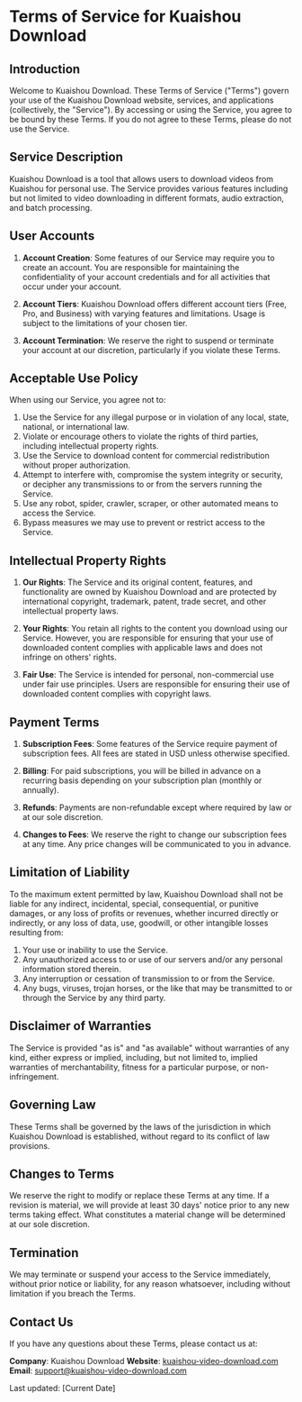 # Terms of Service for Kuaishou Download

## Introduction

Welcome to Kuaishou Download. These Terms of Service ("Terms") govern your use of the Kuaishou Download website, services, and applications (collectively, the "Service"). By accessing or using the Service, you agree to be bound by these Terms. If you do not agree to these Terms, please do not use the Service.

## Service Description

Kuaishou Download is a tool that allows users to download videos from Kuaishou for personal use. The Service provides various features including but not limited to video downloading in different formats, audio extraction, and batch processing.

## User Accounts

1. **Account Creation**: Some features of our Service may require you to create an account. You are responsible for maintaining the confidentiality of your account credentials and for all activities that occur under your account.

2. **Account Tiers**: Kuaishou Download offers different account tiers (Free, Pro, and Business) with varying features and limitations. Usage is subject to the limitations of your chosen tier.

3. **Account Termination**: We reserve the right to suspend or terminate your account at our discretion, particularly if you violate these Terms.

## Acceptable Use Policy

When using our Service, you agree not to:

1. Use the Service for any illegal purpose or in violation of any local, state, national, or international law.
2. Violate or encourage others to violate the rights of third parties, including intellectual property rights.
3. Use the Service to download content for commercial redistribution without proper authorization.
4. Attempt to interfere with, compromise the system integrity or security, or decipher any transmissions to or from the servers running the Service.
5. Use any robot, spider, crawler, scraper, or other automated means to access the Service.
6. Bypass measures we may use to prevent or restrict access to the Service.

## Intellectual Property Rights

1. **Our Rights**: The Service and its original content, features, and functionality are owned by Kuaishou Download and are protected by international copyright, trademark, patent, trade secret, and other intellectual property laws.

2. **Your Rights**: You retain all rights to the content you download using our Service. However, you are responsible for ensuring that your use of downloaded content complies with applicable laws and does not infringe on others' rights.

3. **Fair Use**: The Service is intended for personal, non-commercial use under fair use principles. Users are responsible for ensuring their use of downloaded content complies with copyright laws.

## Payment Terms

1. **Subscription Fees**: Some features of the Service require payment of subscription fees. All fees are stated in USD unless otherwise specified.

2. **Billing**: For paid subscriptions, you will be billed in advance on a recurring basis depending on your subscription plan (monthly or annually).

3. **Refunds**: Payments are non-refundable except where required by law or at our sole discretion.

4. **Changes to Fees**: We reserve the right to change our subscription fees at any time. Any price changes will be communicated to you in advance.

## Limitation of Liability

To the maximum extent permitted by law, Kuaishou Download shall not be liable for any indirect, incidental, special, consequential, or punitive damages, or any loss of profits or revenues, whether incurred directly or indirectly, or any loss of data, use, goodwill, or other intangible losses resulting from:

1. Your use or inability to use the Service.
2. Any unauthorized access to or use of our servers and/or any personal information stored therein.
3. Any interruption or cessation of transmission to or from the Service.
4. Any bugs, viruses, trojan horses, or the like that may be transmitted to or through the Service by any third party.

## Disclaimer of Warranties

The Service is provided "as is" and "as available" without warranties of any kind, either express or implied, including, but not limited to, implied warranties of merchantability, fitness for a particular purpose, or non-infringement.

## Governing Law

These Terms shall be governed by the laws of the jurisdiction in which Kuaishou Download is established, without regard to its conflict of law provisions.

## Changes to Terms

We reserve the right to modify or replace these Terms at any time. If a revision is material, we will provide at least 30 days' notice prior to any new terms taking effect. What constitutes a material change will be determined at our sole discretion.

## Termination

We may terminate or suspend your access to the Service immediately, without prior notice or liability, for any reason whatsoever, including without limitation if you breach the Terms.

## Contact Us

If you have any questions about these Terms, please contact us at:

**Company**: Kuaishou Download
**Website**: [kuaishou-video-download.com](https://kuaishou-video-download.com)
**Email**: [support@kuaishou-video-download.com](mailto:support@kuaishou-video-download.com)

Last updated: [Current Date]
